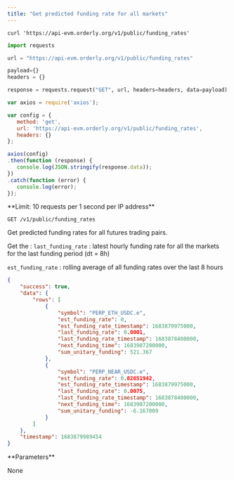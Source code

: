 ```yaml
---
title: "Get predicted funding rate for all markets"
---
```


<RequestExample>

```shell cURL
curl 'https://api-evm.orderly.org/v1/public/funding_rates'
```


```python Python
import requests

url = "https://api-evm.orderly.org/v1/public/funding_rates"

payload={}
headers = {}

response = requests.request("GET", url, headers=headers, data=payload)

```

```javascript JavaScript
var axios = require('axios');

var config = {
   method: 'get',
   url: 'https://api-evm.orderly.org/v1/public/funding_rates',
   headers: {}
};

axios(config)
.then(function (response) {
   console.log(JSON.stringify(response.data));
})
.catch(function (error) {
   console.log(error);
});

```
</RequestExample>
**Limit: 10 requests per 1 second per IP address**

`GET /v1/public/funding_rates`

Get predicted funding rates for all futures trading pairs.

Get the : 
`last_funding_rate` : latest hourly funding rate for all the markets for the last funding period (dt = 8h)

`est_funding_rate` : rolling average of all funding rates over the last 8 hours 
<ResponseExample>

```json
{
    "success": true,
    "data": {
        "rows": [
            {
                "symbol": "PERP_ETH_USDC.e",
                "est_funding_rate": 0,
                "est_funding_rate_timestamp": 1683879975000,
                "last_funding_rate": 0.0001,
                "last_funding_rate_timestamp": 1683878400000,
                "next_funding_time": 1683907200000,
                "sum_unitary_funding": 521.367
            },
            {
                "symbol": "PERP_NEAR_USDC.e",
                "est_funding_rate": 0.02651942,
                "est_funding_rate_timestamp": 1683879975000,
                "last_funding_rate": 0.0075,
                "last_funding_rate_timestamp": 1683878400000,
                "next_funding_time": 1683907200000,
                "sum_unitary_funding": -6.167009
            }
        ]
    },
    "timestamp": 1683879989454
}
```
</ResponseExample>
**Parameters**

None

